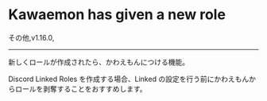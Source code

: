 

# Kawaemon has given a new role

<FeatureBadge>その他</FeatureBadge>,<VersionBadge>v1.16.0</VersionBadge>,

---

新しくロールが作成されたら、かわえもんにつける機能。

<Callout type="warning" emoji="⚠️">
  Discord Linked Roles を作成する場合、Linked
  の設定を行う前にかわえもんからロールを剥奪することをおすすめします。
</Callout>
